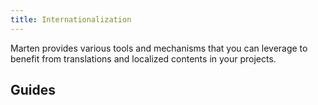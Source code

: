 ```yaml
---
title: Internationalization
---
```



Marten provides various tools and mechanisms that you can leverage to benefit from translations and localized contents in your projects.

## Guides

<div className="row category-index-row">
  <article key="settings" className="col col--6">
    <DocCard item={{type: "link", href: "./i18n/introduction", label: "Introduction", docId: "i18n/introduction" }} />
  </article>
</div>
